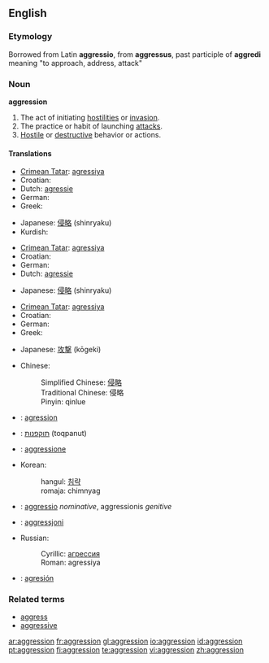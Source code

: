 {{see|Aggression}}
==English==

===Etymology===
Borrowed from Latin '''aggressio''', from '''aggressus''', past participle of '''aggredi''' meaning "to approach, address, attack"

===Noun===
'''aggression'''

# The act of initiating [[hostility|hostilities]] or [[invasion]].
# The practice or habit of launching [[attack]]s.
# [[Hostile]] or [[destructive]] behavior or actions.

====Translations====
{{trans-top|The act of initiating hostilities or invasion}}
* [[Crimean Tatar]]: [[agressiya]]
* Croatian: {{t-|hr|agresija|f}}
* Dutch: [[agressie]]
* German: {{t-|de|Aggression|f}}
* Greek: {{t|el|επιθετικότητα|f|tr=epithetikótita|sc=Grek}}
{{trans-mid}}
* Japanese: [[侵略]] (shinryaku)
* Kurdish: {{KUchar|[[ده‌س درێژی]]}}
{{trans-bottom}}

{{trans-top|The practice or habit of launching attacks}}
* [[Crimean Tatar]]: [[agressiya]]
* Croatian: {{t-|hr|agresija|f}}
* German: {{t-|de|Aggression|f}}
* Dutch: [[agressie]]
{{trans-mid}}
* Japanese: [[侵略]] (shinryaku)
{{trans-bottom}}

{{trans-top|Hostile or destructive behavior or actions}}
* [[Crimean Tatar]]: [[agressiya]]
* Croatian: {{t-|hr|agresija|f}}
* German: {{t-|de|Aggression|f}}
* Greek: {{t|el|επιθετικότητα|f|tr=epithetikótita|sc=Grek}}
{{trans-mid}}
* Japanese: [[攻撃]] (kōgeki)
{{trans-bottom}}

{{checktrans-top}}
* Chinese:
*: Simplified Chinese: [[侵略]]
*: Traditional Chinese: 侵略
*: Pinyin: qinlue
* {{ttbc|French}}: [[agression]]
* {{ttbc|Hebrew}}: [[תוקפנות]] (toqpanut)
* {{ttbc|Italian}}: [[aggressione]]
{{trans-mid}}
* Korean:
*: hangul: [[침략]]
*: romaja: chimnyag
* {{ttbc|Latin}}: [[aggressio]] ''nominative'', aggressionis ''genitive''
* {{ttbc|Maltese}}: [[aggressjoni]]
* Russian:
*: Cyrillic: [[агрессия]]
*: Roman: agressiya
* {{ttbc|Spanish}}: [[agresión]]
{{trans-bottom}}

===Related terms===
* [[aggress]]
* [[aggressive]]

[[ar:aggression]]
[[fr:aggression]]
[[gl:aggression]]
[[io:aggression]]
[[id:aggression]]
[[pt:aggression]]
[[fi:aggression]]
[[te:aggression]]
[[vi:aggression]]
[[zh:aggression]]